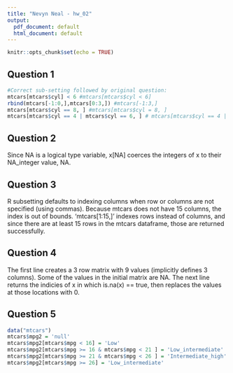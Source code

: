 ---
title: "Nevyn Neal - hw_02"
output:
  pdf_document: default
  html_document: default
---

```{r setup, include=FALSE}
knitr::opts_chunk$set(echo = TRUE)
```

## Question 1
```{r}
#Correct sub-setting followed by original question:
mtcars[mtcars$cyl] < 6 #mtcars[mtcars$cyl < 6]
rbind(mtcars[-1:0,],mtcars[0:3,]) #mtcars[-1:3,]
mtcars[mtcars$cyl == 8, ] #mtcars[mtcars$cyl = 8, ]
mtcars[mtcars$cyl == 4 | mtcars$cyl == 6, ] # mtcars[mtcars$cyl == 4 | 6, ]
```

## Question 2
Since NA is a logical type variable, x[NA] coerces the integers of x to their NA_integer value, NA. 

## Question 3
R subsetting defaults to indexing columns when row or columns are not specified (using commas). Because mtcars does not have 15 columns, the index is out of bounds. 
'mtcars[1:15,]' indexes rows instead of columns, and since there are at least 15 rows in the mtcars dataframe, those are returned successfully.

## Question 4
The first line creates a 3 row matrix with 9 values (implicitly defines 3 columns). Some of the values in the initial matrix are NA. The next line returns the indicies of x in which is.na(x) == true, then replaces the values at those locations with 0.

## Question 5
```{r}
data("mtcars")
mtcars$mpg2 = 'null'
mtcars$mpg2[mtcars$mpg < 16] = 'Low'
mtcars$mpg2[mtcars$mpg >= 16 & mtcars$mpg < 21 ] = 'Low_intermediate'
mtcars$mpg2[mtcars$mpg >= 21 & mtcars$mpg < 26 ] = 'Intermediate_high'
mtcars$mpg2[mtcars$mpg >= 26] = 'Low_intermediate'
```



